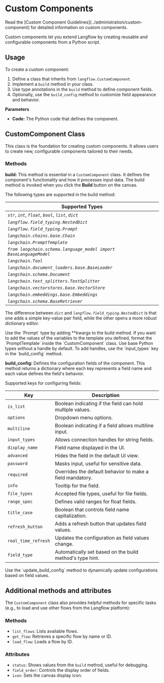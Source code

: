 
# Custom Components

<Admonition type="info" label="Tip">
  Read the [Custom Component Guidelines](../administration/custom-component) for detailed information on custom components.
</Admonition>

Custom components let you extend Langflow by creating reusable and configurable components from a Python script.

## Usage

To create a custom component:

1. Define a class that inherits from `langflow.CustomComponent`.
2. Implement a `build` method in your class.
3. Use type annotations in the `build` method to define component fields.
4. Optionally, use the `build_config` method to customize field appearance and behavior.

**Parameters**

- **Code:** The Python code that defines the component.

## CustomComponent Class

This class is the foundation for creating custom components. It allows users to create new, configurable components tailored to their needs.

### Methods

**build:** This method is essential in a `CustomComponent` class. It defines the component's functionality and how it processes input data. The build method is invoked when you click the **Build** button on the canvas.

The following types are supported in the build method:

| Supported Types                                           |
| --------------------------------------------------------- |
| _`str`_, _`int`_, _`float`_, _`bool`_, _`list`_, _`dict`_ |
| _`langflow.field_typing.NestedDict`_                      |
| _`langflow.field_typing.Prompt`_                          |
| _`langchain.chains.base.Chain`_                           |
| _`langchain.PromptTemplate`_                              |
| _`from langchain.schema.language_model import BaseLanguageModel`_ |
| _`langchain.Tool`_                                        |
| _`langchain.document_loaders.base.BaseLoader`_            |
| _`langchain.schema.Document`_                             |
| _`langchain.text_splitters.TextSplitter`_                 |
| _`langchain.vectorstores.base.VectorStore`_               |
| _`langchain.embeddings.base.Embeddings`_                  |
| _`langchain.schema.BaseRetriever`_                        |

The difference between _`dict`_ and _`langflow.field_typing.NestedDict`_ is that one adds a simple key-value pair field, while the other opens a more robust dictionary editor.

<Admonition type="info">
  Use the `Prompt` type by adding **kwargs to the build method.
  If you want to add the values of the variables to the template you defined, format the `PromptTemplate` inside the `CustomComponent` class.
</Admonition>

<Admonition type="info">
  Use base Python types without a handle by default. To add handles, use the `input_types` key in the `build_config` method.
</Admonition>

**build_config:** Defines the configuration fields of the component. This method returns a dictionary where each key represents a field name and each value defines the field's behavior.

Supported keys for configuring fields:

| Key                   | Description                                         |
| --------------------- | --------------------------------------------------- |
| `is_list`             | Boolean indicating if the field can hold multiple values. |
| `options`             | Dropdown menu options.                              |
| `multiline`           | Boolean indicating if a field allows multiline input. |
| `input_types`         | Allows connection handles for string fields.        |
| `display_name`        | Field name displayed in the UI.                     |
| `advanced`            | Hides the field in the default UI view.             |
| `password`            | Masks input, useful for sensitive data.             |
| `required`            | Overrides the default behavior to make a field mandatory. |
| `info`                | Tooltip for the field.                              |
| `file_types`          | Accepted file types, useful for file fields.        |
| `range_spec`          | Defines valid ranges for float fields.              |
| `title_case`          | Boolean that controls field name capitalization.    |
| `refresh_button`      | Adds a refresh button that updates field values.    |
| `real_time_refresh`   | Updates the configuration as field values change.   |
| `field_type`          | Automatically set based on the build method's type hint. |

<Admonition type="info" label="Tip">
  Use the `update_build_config` method to dynamically update configurations based on field values.
</Admonition>

## Additional methods and attributes

The `CustomComponent` class also provides helpful methods for specific tasks (e.g., to load and use other flows from the Langflow platform):

### Methods

- `list_flows`: Lists available flows.
- `get_flow`: Retrieves a specific flow by name or ID.
- `load_flow`: Loads a flow by ID.

### Attributes

- `status`: Shows values from the `build` method, useful for debugging.
- `field_order`: Controls the display order of fields.
- `icon`: Sets the canvas display icon.

